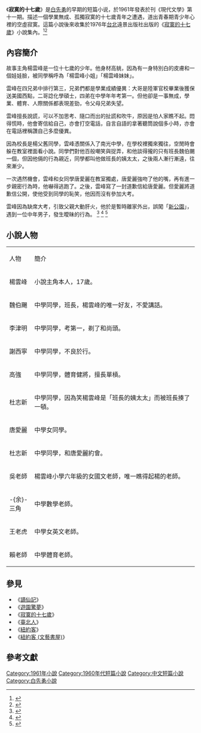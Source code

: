 {{Other uses|寂寞的十七歲 (小說集)}}

《'''寂寞的十七歲'''》是[[白先勇|白先勇]]的早期的短篇小说，於1961年發表於刊《現代文學》第十一期。描述一個學業無成、孤獨寂寞的十七歲青年之遭遇，道出青春期青少年心裡的空虛寂寞。這篇小說後來收集於1976年[[台北|台北]]遠景出版社出版的《[[寂寞的十七歲_(小說集)|寂寞的十七歲]]》小說集內。<ref>{{cite book |title=寂寞的十七歲 |date=2000 |author=白先勇 |publisher=允晨文化  |isbn=9789570329049 }}</ref><ref>{{cite web |title=永恆的，寂寞的，十七歲──談〈寂寞的十七歲〉|author=廖志峯 |date= |work=別字 |url=https://zihua.org.hk/magazine/issue_6/article/forever_17/ }}</ref>

== 內容簡介 ==

故事主角楊雲峰是一位十七歲的少年。他身材高䠷，因為有一身特別白的皮膚和一個娃娃臉，被同學稱呼為「楊雲峰小姐」「楊雲峰妹妹」。

雲峰在四兄弟中排行第三，兄弟們都是學業成績優異：大哥是陸軍官校畢業後獲保送美國西點，二哥諗化學碩士，四弟在中學年年考第一。但他卻是一事無成，學業、體育、人際關係都表現差勁，令父母兄弟失望。

雲峰擅長說謊，可以不加思考、隨口而出的扯謊和吹牛，原因是怕人家瞧不起。悶得慌時，他會寄信給自己，亦會打空電話，自言自語的拿著聽筒說個多小時，亦會在電話裡稱讚自己多麼優異。

因為校長是楊父舊同學，雲峰憑關係入了南光中學，在學校裡獨來獨往，空閒時會躲在教室裡面看小說。同學們對他百般嘲笑與捉弄，和他談得攏的只有班長魏伯颺一個，但因他倆的行為親近，同學都叫他做班長的姨太太，之後兩人漸行漸遠，往來漸少。

一次遇然機會，雲峰和女同學唐愛麗在教室獨處，唐愛麗強吻了他的嘴，再有進一步親密行為時，他嚇得逃跑了。之後，雲峰寫了一封道歉信給唐愛麗。但愛麗將道歉信公開，使他受到同學的恥笑，他因而沒有參加大考。

雲峰因為缺席大考，引致父親大動肝火，他於是暫時離家外出，誤闖「[[二二八和平紀念公園|新公園]]」，遇到一位中年男子，發生曖昧的行為。
<ref>{{cite news |title=毒男是這樣煉成的（毒男特質篇）──讀白先勇《寂寞的十七歲》（上） |date=2016-02-09 |work=寧心舍 |url=http://justjack06.blogspot.com/2016/02/blog-post_9.html |dead-url=no |accessdate=2021-11-27 |archive-date=2021-11-27 |archive-url=https://web.archive.org/web/20211127190032/http://justjack06.blogspot.com/2016/02/blog-post_9.html }}</ref>
<ref>{{cite news |title=毒男是這樣煉成的（家庭篇）──讀白先勇《寂寞的十七歲》（中） |date=2016-02-11 |work=寧心舍 |url=http://justjack06.blogspot.com/2016/02/blog-post_11.html |dead-url=no |accessdate=2021-11-27 |archive-date=2021-11-27 |archive-url=https://web.archive.org/web/20211127190102/http://justjack06.blogspot.com/2016/02/blog-post_11.html }}</ref>
<ref>{{cite news |title=毒男是這樣煉成的（沉淪篇）──讀白先勇《寂寞的十七歲》（下） |date=2016-02-13 |work=寧心舍 |url=http://justjack06.blogspot.com/2016/02/blog-post_13.html |dead-url=no |accessdate=2021-11-27 |archive-date=2021-11-27 |archive-url=https://web.archive.org/web/20211127190805/http://justjack06.blogspot.com/2016/02/blog-post_13.html }}</ref>

== 小說人物 ==
{|class="wikitable" width="90%"
|- style="background:cornflowerblue; color:white" align=center
|style="width:12%"|人物
|style="width:78%"|簡介
|-
| 楊雲峰 || 小說主角本人，17歲。
|-
| 魏伯颺 || 中學同學，班長，楊雲峰的唯一好友，不愛講話。
|-
| 李津明 || 中學同學，考第一，剃了和尚頭。
|-
| 謝西寧 || 中學同學，不良於行。
|-
| 高強 || 中學同學，體育健將，擅長單槓。
|-
| 杜志新 || 中學同學，因為笑楊雲峰是「班長的姨太太」而被班長揍了一頓。
|-
| 唐愛麗 || 中學女同學。
|-
| 杜志新  || 中學同學，和唐愛麗約會。
|-
| 吳老師 || 楊雲峰小學六年級的女國文老師，唯一瞧得起楊的老師。
|-
| -{余}-三角 || 中學數學老師。
|-
| 王老虎 || 中學女英文老師。
|-
| 賴老師 || 中學體育老師。
|}

== 參見 ==
*《[[謫仙記_(小說集)|謫仙記]]》
*《[[遊園驚夢_(小說集)|遊園驚夢]]》
*《[[寂寞的十七歲_(小說集)|寂寞的十七歲]]》
*《[[臺北人|臺北人]]》
*《[[紐約客_(小說集)|紐約客]]》
*《[[紐約客_(文藝書屋)|紐約客 (文藝書屋)]]》

==參考文獻==
{{reflist}}

[[Category:1961年小說|Category:1961年小說]]
[[Category:1960年代短篇小說|Category:1960年代短篇小說]]
[[Category:中文短篇小說|Category:中文短篇小說]]
[[Category:白先勇小說|Category:白先勇小說]]